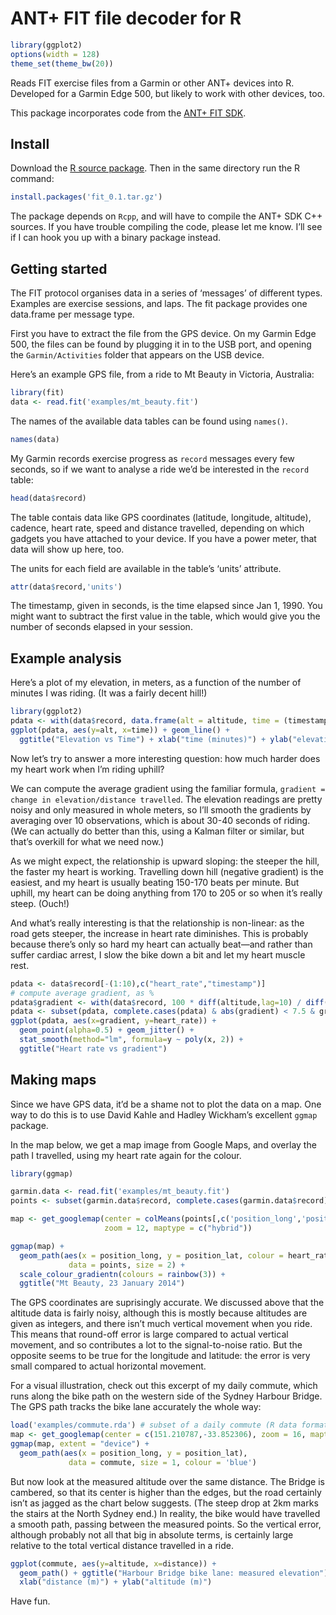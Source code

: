 ANT+ FIT file decoder for R
===========================

```r
library(ggplot2)
options(width = 128)
theme_set(theme_bw(20))
```

Reads FIT exercise files from a Garmin or other ANT+ devices into R. Developed for a Garmin Edge 500, but likely to work with other devices, too.

This package incorporates code from the [ANT+ FIT SDK](http://www.thisisant.com/resources/fit).

Install
-------

Download the [R source package](https://github.com/kuperov/fit/releases/download/v0.1/fit_0.1.tar.gz). Then in the same directory run the R command:
```R
install.packages('fit_0.1.tar.gz')
```
The package depends on `Rcpp`, and will have to compile the ANT+ SDK C++ sources. If you have trouble compiling the code, please let me know. I'll see if I can hook you up with a binary package instead.

Getting started
---------------

The FIT protocol organises data in a series of 'messages' of different types.
Examples are exercise sessions, and laps. The fit package provides one data.frame
per message type.

First you have to extract the file from the GPS device. On my Garmin Edge 500, the files can be found by plugging it in to the USB port, and opening the `Garmin/Activities` folder that appears on the USB device.

Here's an example GPS file, from a ride to Mt Beauty in Victoria, Australia:
```r
library(fit)
data <- read.fit('examples/mt_beauty.fit')
```
The names of the available data tables can be found using `names()`. 
```r
names(data)
```
My Garmin records exercise progress as `record` messages every few seconds, so if we want to analyse a ride we'd be interested in the `record` table:
```r
head(data$record)
```

The table contais data like GPS coordinates (latitude, longitude, altitude), cadence, heart rate, speed 
and distance travelled, depending on which gadgets you have attached to your device. If you have a power
meter, that data will show up here, too. 

The units for each field are available in the table's 'units' attribute. 
```r
attr(data$record,'units')
```

The timestamp, given in seconds, is the time elapsed since Jan 1, 1990. You might want to subtract the first value in the table, which would give you the number of seconds elapsed in your session.

Example analysis
----------------
Here's a plot of my elevation, in meters, as a function of the number of minutes I was riding. (It was a fairly decent hill!)
```r
library(ggplot2)
pdata <- with(data$record, data.frame(alt = altitude, time = (timestamp-timestamp[1])/60))
ggplot(pdata, aes(y=alt, x=time)) + geom_line() +
  ggtitle("Elevation vs Time") + xlab("time (minutes)") + ylab("elevation (m)")
```

Now let's try to answer a more interesting question: how much harder does my heart work when I'm riding uphill?

We can compute the average gradient using the familiar formula, `gradient = change in elevation/distance travelled`. 
The elevation readings are pretty noisy and only measured in whole meters, so I'll smooth the gradients by averaging over 10 observations, which is about 30-40 seconds of riding. (We can actually do better than this, using a Kalman filter or similar, but that's overkill for what we need now.)

As we might expect, the relationship is upward sloping: the steeper the hill, the faster my heart is working. Travelling down hill (negative gradient) is the easiest, and my heart is usually beating 150-170 beats per minute. But uphill, my heart can be doing anything from 170 to 205 or so when it's really steep. (Ouch!) 

And what's really interesting is that the relationship is non-linear: as the road gets steeper, the increase in heart rate diminishes. This is probably because there's only so hard my heart can actually beat---and rather than suffer cardiac arrest, I slow the bike down a bit and let my heart muscle rest.
```r
pdata <- data$record[-(1:10),c("heart_rate","timestamp")]
# compute average gradient, as %
pdata$gradient <- with(data$record, 100 * diff(altitude,lag=10) / diff(distance,lag=10))
pdata <- subset(pdata, complete.cases(pdata) & abs(gradient) < 7.5 & gradient != 0) # drop outliers
ggplot(pdata, aes(x=gradient, y=heart_rate)) + 
  geom_point(alpha=0.5) + geom_jitter() +
  stat_smooth(method="lm", formula=y ~ poly(x, 2)) +
  ggtitle("Heart rate vs gradient")
```

Making maps
-----------
Since we have GPS data, it'd be a shame not to plot the data on a map. One way to do this is to use David Kahle and Hadley Wickham's excellent `ggmap` package.

In the map below, we get a map image from Google Maps, and overlay the path I travelled, using my heart rate again for the colour.
```r
library(ggmap)

garmin.data <- read.fit('examples/mt_beauty.fit')
points <- subset(garmin.data$record, complete.cases(garmin.data$record))

map <- get_googlemap(center = colMeans(points[,c('position_long','position_lat')]),
                     zoom = 12, maptype = c("hybrid"))

ggmap(map) +
  geom_path(aes(x = position_long, y = position_lat, colour = heart_rate),
             data = points, size = 2) +
  scale_colour_gradientn(colours = rainbow(3)) +
  ggtitle("Mt Beauty, 23 January 2014")
```

The GPS coordinates are suprisingly accurate. We discussed above that the altitude data is fairly noisy, although this is mostly because altitudes are given as integers, and there isn't much vertical movement when you ride. This means that round-off error is large compared to actual vertical movement, and so contributes a lot to the signal-to-noise ratio. But the opposite seems to be true for the longitude and latitude: the error is very small compared to actual horizontal movement.

For a visual illustration, check out this excerpt of my daily commute, which runs along the bike path on the western side of the Sydney Harbour Bridge. The GPS path tracks the bike lane accurately the whole way:
```r
load('examples/commute.rda') # subset of a daily commute (R data format)
map <- get_googlemap(center = c(151.210787,-33.852306), zoom = 16, maptype = c("satellite")) # Harbour Bridge
ggmap(map, extent = "device") +
  geom_path(aes(x = position_long, y = position_lat),
             data = commute, size = 1, colour = 'blue')
```

But now look at the measured altitude over the same distance. The Bridge is cambered, so that its center is higher than the edges, but the road certainly isn't as jagged as the chart below suggests. (The steep drop at 2km marks the stairs at the North Sydney end.) In reality, the bike would have travelled a smooth path, passing between the measured points. So the vertical error, although probably not all that big in absolute terms, is certainly large relative to the total vertical distance travelled in a ride.
```r
ggplot(commute, aes(y=altitude, x=distance)) + 
  geom_path() + ggtitle("Harbour Bridge bike lane: measured elevation") +
  xlab("distance (m)") + ylab("altitude (m)")
```

Have fun.